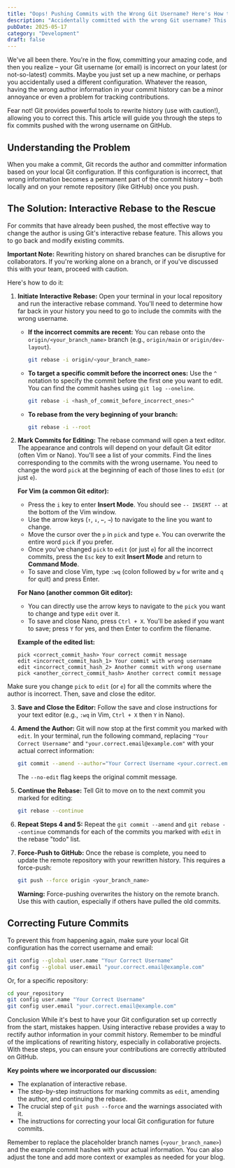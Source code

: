 ```yaml
---
title: "Oops! Pushing Commits with the Wrong Git Username? Here's How to Fix It"
description: "Accidentally committed with the wrong Git username? This guide provides a step-by-step solution using Git's interactive rebase to correct the author information of your past commits on GitHub."
pubDate: 2025-05-17
category: "Development"
draft: false
---
```


We've all been there. You're in the flow, committing your amazing code, and then you realize – your Git username (or email) is incorrect on your latest (or not-so-latest) commits. Maybe you just set up a new machine, or perhaps you accidentally used a different configuration. Whatever the reason, having the wrong author information in your commit history can be a minor annoyance or even a problem for tracking contributions.

Fear not! Git provides powerful tools to rewrite history (use with caution!), allowing you to correct this. This article will guide you through the steps to fix commits pushed with the wrong username on GitHub.

## Understanding the Problem

When you make a commit, Git records the author and committer information based on your local Git configuration. If this configuration is incorrect, that wrong information becomes a permanent part of the commit history – both locally and on your remote repository (like GitHub) once you push.

## The Solution: Interactive Rebase to the Rescue

For commits that have already been pushed, the most effective way to change the author is using Git's interactive rebase feature. This allows you to go back and modify existing commits.

**Important Note:** Rewriting history on shared branches can be disruptive for collaborators. If you're working alone on a branch, or if you've discussed this with your team, proceed with caution.

Here's how to do it:

1.  **Initiate Interactive Rebase:** Open your terminal in your local repository and run the interactive rebase command. You'll need to determine how far back in your history you need to go to include the commits with the wrong username.

    * **If the incorrect commits are recent:** You can rebase onto the `origin/<your_branch_name>` branch (e.g., `origin/main` or `origin/dev-layout`).

        ```bash
        git rebase -i origin/<your_branch_name>
        ```

    * **To target a specific commit before the incorrect ones:** Use the `^` notation to specify the commit before the first one you want to edit. You can find the commit hashes using `git log --oneline`.

        ```bash
        git rebase -i <hash_of_commit_before_incorrect_ones>^
        ```

    * **To rebase from the very beginning of your branch:**

        ```bash
        git rebase -i --root
        ```

2.  **Mark Commits for Editing:** The rebase command will open a text editor. The appearance and controls will depend on your default Git editor (often Vim or Nano). You'll see a list of your commits. Find the lines corresponding to the commits with the wrong username. You need to change the word `pick` at the beginning of each of those lines to `edit` (or just `e`).

    **For Vim (a common Git editor):**

    * Press the `i` key to enter **Insert Mode**. You should see `-- INSERT --` at the bottom of the Vim window.
    * Use the arrow keys (`↑`, `↓`, `←`, `→`) to navigate to the line you want to change.
    * Move the cursor over the `p` in `pick` and type `e`. You can overwrite the entire word `pick` if you prefer.
    * Once you've changed `pick` to `edit` (or just `e`) for all the incorrect commits, press the `Esc` key to exit **Insert Mode** and return to **Command Mode**.
    * To save and close Vim, type `:wq` (colon followed by `w` for write and `q` for quit) and press Enter.

    **For Nano (another common Git editor):**

    * You can directly use the arrow keys to navigate to the `pick` you want to change and type `edit` over it.
    * To save and close Nano, press `Ctrl + X`. You'll be asked if you want to save; press `Y` for yes, and then Enter to confirm the filename.

    **Example of the edited list:**

    ```
    pick <correct_commit_hash> Your correct commit message
    edit <incorrect_commit_hash_1> Your commit with wrong username
    edit <incorrect_commit_hash_2> Another commit with wrong username
    pick <another_correct_commit_hash> Another correct commit message
    ```

Make sure you change `pick` to `edit` (or `e`) for all the commits where the author is incorrect. Then, save and close the editor.

3.  **Save and Close the Editor:** Follow the save and close instructions for your text editor (e.g., `:wq` in Vim, `Ctrl + X` then `Y` in Nano).

4.  **Amend the Author:** Git will now stop at the first commit you marked with `edit`. In your terminal, run the following command, replacing `"Your Correct Username"` and `"your.correct.email@example.com"` with your actual correct information:

    ```bash
    git commit --amend --author="Your Correct Username <your.correct.email@example.com>" --no-edit
    ```

    The `--no-edit` flag keeps the original commit message.

5.  **Continue the Rebase:** Tell Git to move on to the next commit you marked for editing:

    ```bash
    git rebase --continue
    ```

6.  **Repeat Steps 4 and 5:** Repeat the `git commit --amend` and `git rebase --continue` commands for each of the commits you marked with `edit` in the rebase "todo" list.

7.  **Force-Push to GitHub:** Once the rebase is complete, you need to update the remote repository with your rewritten history. This requires a force-push:

    ```bash
    git push --force origin <your_branch_name>
    ```

    **Warning:** Force-pushing overwrites the history on the remote branch. Use this with caution, especially if others have pulled the old commits.

## Correcting Future Commits

To prevent this from happening again, make sure your local Git configuration has the correct username and email:

```bash
git config --global user.name "Your Correct Username"
git config --global user.email "your.correct.email@example.com"
```

Or, for a specific repository:

```bash
cd your_repository
git config user.name "Your Correct Username"
git config user.email "your.correct.email@example.com"
```

Conclusion
While it's best to have your Git configuration set up correctly from the start, mistakes happen. Using interactive rebase provides a way to rectify author information in your commit history. Remember to be mindful of the implications of rewriting history, especially in collaborative projects. With these steps, you can ensure your contributions are correctly attributed on GitHub.


**Key points where we incorporated our discussion:**

* The explanation of interactive rebase.
* The step-by-step instructions for marking commits as `edit`, amending the author, and continuing the rebase.
* The crucial step of `git push --force` and the warnings associated with it.
* The instructions for correcting your local Git configuration for future commits.

Remember to replace the placeholder branch names (`<your_branch_name>`) and the example commit hashes with your actual information. You can also adjust the tone and add more context or examples as needed for your blog.